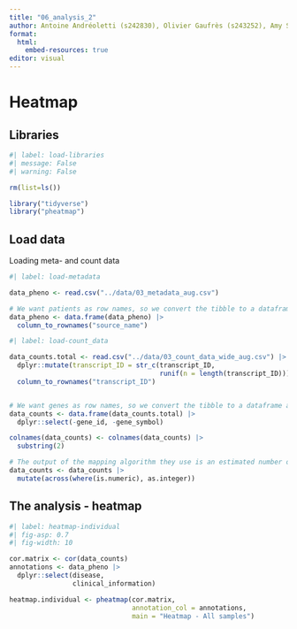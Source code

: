 ```yaml
---
title: "06_analysis_2"
author: Antoine Andréoletti (s242830), Olivier Gaufrès (s243252), Amy Surry (s201902), Lea Skytthe (s203531), Trine Søgaard (s204655)
format:
  html:
    embed-resources: true
editor: visual
---
```


# Heatmap

## Libraries

```r
#| label: load-libraries
#| message: False
#| warning: False

rm(list=ls())

library("tidyverse") 
library("pheatmap")
```

## Load data

Loading meta- and count data

```r
#| label: load-metadata

data_pheno <- read.csv("../data/03_metadata_aug.csv")

# We want patients as row names, so we convert the tibble to a dataframe and names the rows
data_pheno <- data.frame(data_pheno) |> 
  column_to_rownames("source_name")
```

```r
#| label: load-count_data

data_counts.total <- read.csv("../data/03_count_data_wide_aug.csv") |>
  dplyr::mutate(transcript_ID = str_c(transcript_ID, 
                                      runif(n = length(transcript_ID)))) |> 
  column_to_rownames("transcript_ID")


# We want genes as row names, so we convert the tibble to a dataframe and names the rows
data_counts <- data.frame(data_counts.total) |>
  dplyr::select(-gene_id, -gene_symbol)

colnames(data_counts) <- colnames(data_counts) |> 
  substring(2)

# The output of the mapping algorithm they use is an estimated number of reads mapped to each gene. It is a float while we need an integer. We will then convert it.
data_counts <- data_counts |> 
  mutate(across(where(is.numeric), as.integer))
```

## The analysis - heatmap

```r
#| label: heatmap-individual
#| fig-asp: 0.7
#| fig-width: 10

cor.matrix <- cor(data_counts)
annotations <- data_pheno |> 
  dplyr::select(disease, 
                clinical_information)

heatmap.individual <- pheatmap(cor.matrix, 
                               annotation_col = annotations,
                               main = "Heatmap - All samples")
```
